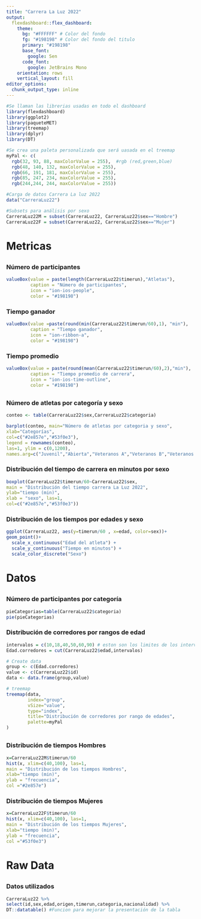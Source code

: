 ```yaml
---
title: "Carrera La Luz 2022"
output: 
  flexdashboard::flex_dashboard:
    theme:
      bg: "#FFFFFF" # Color del fondo
      fg: "#198198" # Color del fondo del titulo
      primary: "#198198"
      base_font:
        google: Sen
      code_font:
        google: JetBrains Mono
    orientation: rows
    vertical_layout: fill
editor_options: 
  chunk_output_type: inline
---
```


```r
#Se llaman las librerias usadas en todo el dashboard
library(flexdashboard)
library(ggplot2)
library(paqueteMET)
library(treemap)
library(dplyr)
library(DT)

#Se crea una paleta personalizada que será uasada en el treemap
myPal <- c(
  rgb(32, 93, 88, maxColorValue = 255),  #rgb (red,green,blue)
  rgb(48, 140, 132, maxColorValue = 255),  
  rgb(66, 191, 181, maxColorValue = 255),  
  rgb(85, 247, 234, maxColorValue = 255),
  rgb(244,244, 244, maxColorValue = 255))

#Carga de datos Carrera La luz 2022
data("CarreraLuz22")

#Subsets para análisis por sexo
CarreraLuz22M = subset(CarreraLuz22, CarreraLuz22$sex=="Hombre")
CarreraLuz22F = subset(CarreraLuz22, CarreraLuz22$sex=="Mujer")

```
# Metricas {data-icon=fa-ruler} 
##
### Número de participantes
```r
valueBox(value = paste(length(CarreraLuz22$timerun),"Atletas"), 
         caption = "Número de participantes", 
         icon = "ion-ios-people", 
         color = "#198198")
```

### Tiempo ganador
```r
valueBox(value =paste(round(min(CarreraLuz22$timerun/60),1), "min"), 
         caption = "Tiempo ganador", 
         icon = "ion-ribbon-a", 
         color = "#198198")
```

### Tiempo promedio
```r
valueBox(value = paste(round(mean(CarreraLuz22$timerun/60),2),"min"), 
         caption = "Tiempo promedio de carrera", 
         icon = "ion-ios-time-outline", 
         color = "#198198")
```

##
### Número de atletas por categoría y sexo
```r
conteo <- table(CarreraLuz22$sex,CarreraLuz22$categoria)

barplot(conteo, main="Número de atletas por categoria y sexo",  
xlab="Categorías",
col=c("#2e857e","#53f0e3"),
legend = rownames(conteo),
las=1, ylim = c(0,1200), 
names.arg=c("Juvenil","Abierta","Veteranos A","Veteranos B","Veteranos C"))
```

### Distribución del tiempo de carrera en minutos por sexo
```r
boxplot(CarreraLuz22$timerun/60~CarreraLuz22$sex,
main = "Distribución del tiempo carrera La Luz 2022",
ylab="tiempo (min)",
xlab = "sexo", las=1,
col=c("#2e857e","#53f0e3"))
```

### Distribución de los tiempos por edades y sexo
```r
ggplot(CarreraLuz22, aes(y=timerun/60 , x=edad, color=sex))+
geom_point()+
  scale_x_continuous("Edad del atleta") + 
  scale_y_continuous("Tiempo en minutos") + 
  scale_color_discrete("Sexo")
```

# Datos {data-icon=ion-connection-bars}
##
### Número de participantes por categoría
```r
pieCategorias=table(CarreraLuz22$categoria)
pie(pieCategorias)
```

### Distribución de corredores por rangos de edad
```r
intervalos = c(10,18,40,50,60,90) # eston son los limites de los intervalos
Edad.corredores = cut(CarreraLuz22$edad,intervalos)

# Create data
group <- c(Edad.corredores)
value <- c(CarreraLuz22$id)
data <- data.frame(group,value)

# treemap
treemap(data,
        index="group",
        vSize="value",
        type="index",
        title="Distribución de corredores por rango de edades",
        palette=myPal
)
```

##
### Distribución de tiempos Hombres
```r
x=CarreraLuz22M$timerun/60
hist(x, xlim=c(40,100), las=1,
main = "Distribución de los tiempos Hombres",
xlab="tiempo (min)",
ylab = "frecuencia",
col ="#2e857e")
```

### Distribución de tiempos Mujeres
```r
x=CarreraLuz22F$timerun/60
hist(x, xlim=c(40,100), las=1,
main = "Distribución de los tiempos Mujeres",
xlab="tiempo (min)",
ylab = "frecuencia",
col ="#53f0e3")
```

# Raw Data {data-icon=ion-clipboard}
##
### Datos utilizados
```r
CarreraLuz22 %>% 
select(id,sex,edad,origen,timerun,categoria,nacionalidad) %>%
DT::datatable() #Funcion para mejorar la presentación de la tabla
```



